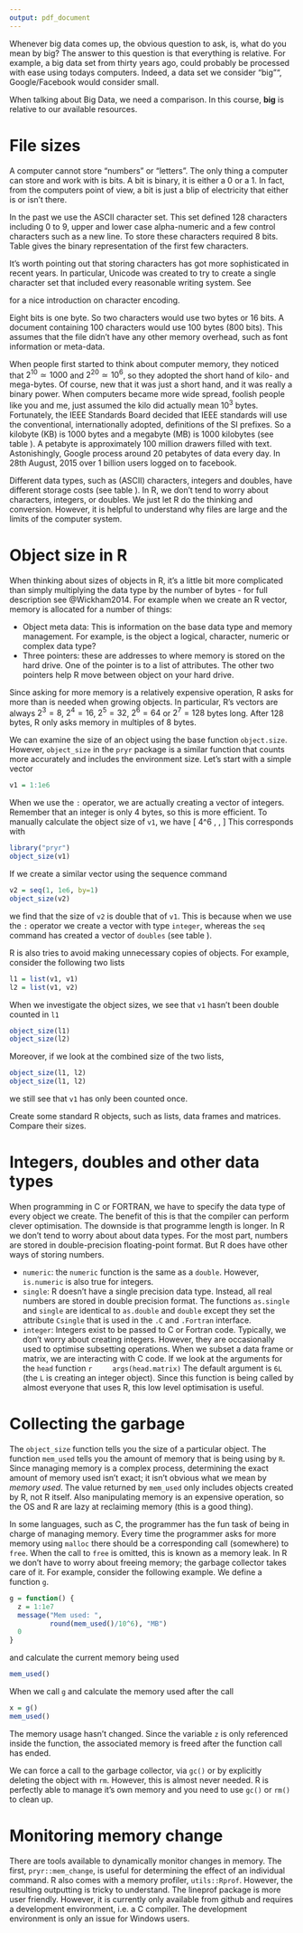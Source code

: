 ```yaml
---
output: pdf_document
---
```


\chapter{Memory Matters}

Whenever big data comes up, the obvious question to ask, is, what do you mean by big? The answer to this question is that everything is relative. For example, a big data set from thirty years ago, could probably be processed with ease using todays computers. Indeed, a data set we consider "big"", Google/Facebook would consider small.

When talking about Big Data, we need a comparison. In this course, **big** is relative to our available resources.

# File sizes

A computer cannot store "numbers" or "letters". The only thing a computer can store and work with is bits. A bit is binary, it is either a $0$ or a $1$\sidenote{Or `TRUE`/`FALSE` or `yes`/`no`.}. In fact, from the computers point of view, a bit is just a blip of electricity that either is or isn't there.

In the past we use the ASCII character set. This set defined $128$ characters including $0$ to $9$, upper and lower case alpha-numeric and a few control characters such as a new line. To store these characters required $8$ bits\sidenote{Actually, it only required $7$ bits since $2^7 = 128$, but $8$ bits were typically used: see \url{http://stackoverflow.com/q/14690159/203420}}. Table \ref{T2.1} gives the binary representation of the first few characters.

\begin{margintable}
\centering
\begin{tabular}{@{}ll@{}}
\toprule
Bit representation & Character\\
\midrule
$01000001$ & A\\
$01000010$ &	B\\
$01000011$ & C\\
$01000100$ & D\\
$01000101$ & E\\
$01010010$ & R \\
\bottomrule
\end{tabular}
\vspace{0.2cm}
\caption{The bit representation of a few ASCII characters.}\label{T2.1}
\end{margintable}

It's worth pointing out that storing characters has got more sophisticated in recent years. In particular, Unicode was created to try to create a single character set that included every reasonable writing system. See 
\begin{center}
\url{http://www.software.com/articles/Unicode.html}
\end{center}
\noindent for a nice introduction on character encoding.

Eight bits is one byte\sidenote{Four bits is called a nibble}. So two characters would use two bytes or 16 bits. A document containing $100$ characters would use $100$ bytes ($800$ bits). This assumes that the file didn't have any other memory overhead, such as font information or meta-data\sidenote{An empty `.docx` file takes about 3.7KB of storage.}.

When people first started to think about computer memory, they noticed that $2^{10} \simeq 1000$ and $2^{20} \simeq 10^6$, so they adopted the short hand of kilo- and mega-bytes. Of course, \textit{everyone} new that it was just a short hand, and it was really a binary power. When computers became more wide spread, foolish people like you and me, just assumed the kilo did actually mean $10^3$ bytes.  Fortunately, the IEEE Standards Board decided that IEEE standards will use the conventional, internationally adopted, definitions of the SI prefixes. So a kilobyte (KB) is 1000 bytes and a megabyte (MB) is 1000 kilobytes (see table \ref{T2.2}). A petabyte is approximately 100 million drawers filled with text. Astonishingly, Google process around $20$ petabytes of data every day. In 28th August, 2015 over 1 billion\sidenote{I presume this is an American Billion - a giga user?} users logged on to facebook.

\begin{table}[t]
\centering
\begin{tabular}{@{}llll@{}ll @{}}
\toprule
Factor & 	Name &	Symbol &	Origin& & Derivation \\
\midrule
$2^{10}$& kibi &	Ki&	Kilobinary: &$(2^{10})^1$ 	& Kilo: $(10^3)^1$ \\
$2^{20}$&	mebi &	Mi&	Megabinary: &$(2^{10})^2$ 	& Mega: $(10^3)^2$ \\
$2^{30}$&	gibi &	Gi&	Gigabinary: &$(2^{10})^3$	 & Giga: $(10^3)^3$ \\
$2^{40}$&	tebi &	Ti&	Terabinary: &$(2^{10})^4$	 & Tera: $(10^3)^4$ \\
$2^{50}$&	pebi &	Pi&	Petabinary: &$(2^{10})^5$	 & Peta: $(10^3)^5$ \\
\bottomrule
\end{tabular}
\vspace{0.2cm}
\caption{Data conversion table \textbf{XXX} \url{http://physics.nist.gov/cuu/Units/binary.html}}\label{T2.2}
\end{table}

Different data types, such as (ASCII) characters, integers and doubles, have different storage costs (see table \ref{T2.3}). In R, we don't tend to worry about characters, integers, or doubles. We just let R do the thinking and conversion. However, it is helpful to understand why files are large and the limits of the computer system.

\begin{margintable}
\centering
\begin{tabular}{@{} ll @{}}
\toprule
Type & Amount (Bytes)\\
\midrule
Character & 1 \\
Integer & 4 \\
Double & 8 \\
\bottomrule
\end{tabular}
\vspace{0.2cm}
\caption{Storage space for standard data types}\label{T2.3}
\end{margintable}

\subsubsection*{Exercises}

\begin{enumerate}
\item R loads everything into memory, i.e. your computer RAM. How much RAM do you have\sidenote{Feel free to Google, "How much RAM do I have?"}?
\item Suppose you had a file with a single column of doubles. Approximately, what is the maximum number of rows you could load into R?
\item Using Google, how much does it cost (in pounds) to double the amount of available RAM? For example, if you have 16GB of RAM, how much does that cost?
\item (Hard) What is the range of values an integer object can represent?
\end{enumerate}


# Object size in R

When thinking about sizes of objects in R, it's a little bit more complicated than simply multiplying the data type by the number of bytes - for full description see @Wickham2014. For example when we create an R vector, memory is allocated for a number of things:

 * Object meta data: This is information on the base data type and memory management. For example, is the object a logical, character, numeric or complex data type?
 * Three pointers: these are addresses to where memory is stored on the hard drive. One of the pointer is to a list of attributes. The other two pointers help R move between object on your hard drive.
 
\noindent Since asking for more memory is a relatively expensive operation, R asks for more than is needed when growing objects. In particular, R's vectors are always $2^3=8$, $2^4=16$, $2^5=32$, $2^6=64$ or $2^7=128$ bytes long. After $128$ bytes, R only asks memory in multiples of $8$ bytes.

We can examine the size of an object using the base function `object.size`. However, `object_size` in the `pryr` package is a similar function that counts more accurately and includes the environment size. Let's start with a simple vector\marginnote{For most operations we don't worry about integers, but for frequently used functions, there is a small saving. To create an integer explicit in R, we use `L`, as in $4L$. However, the largest possible integer that can be created is $2^{31}-1$. Try \texttt{as.integer(2$\wedge$31)}.}
```r
v1 = 1:1e6
```
\noindent When we use the `:` operator, we are actually creating a vector of integers. Remember that an integer is only $4$ bytes, so this is more efficient. To manually calculate the object size of `v1`, we have
\[
4\times 10^6 \,\text{bytes} \simeq  4 \,\text{MB}
\]
This corresponds with 
```r
library("pryr")
object_size(v1)
```
\noindent If we create a similar vector using the sequence command
```r
v2 = seq(1, 1e6, by=1)
object_size(v2)
```
\noindent we find that the size of `v2` is double that of `v1`. This is because when we use the `:` operator we create a vector with type `integer`, whereas the `seq` command has created a vector of `doubles` (see table \ref{T2.3}).

R is also tries to avoid making unnecessary copies of objects. For example, consider the following two lists
```r
l1 = list(v1, v1)
l2 = list(v1, v2)
```
\noindent When we investigate the object sizes, we see that `v1` hasn't been double counted in `l1`\marginnote{This clever use of optimising memory is relatively new to R. This is why it is always worthwhile upgrading R to the latest version. Small optimisations to a data frame, can make a big difference to your code.}
```r
object_size(l1)
object_size(l2)
```
\noindent Moreover, if we look at the combined size of the two lists, 
```r
object_size(l1, l2)
object_size(l1, l2)
```
\noindent we still see that `v1` has only been counted once.

\subsection*{Exercise}

Create some standard R objects, such as lists, data frames and matrices. Compare their sizes.

# Integers, doubles and other data types

When programming in C or FORTRAN, we have to specify the data type of every object we create. The benefit of this is that the compiler can perform clever optimisation\sidenote{If you have a spare evening, it's interesting to look at the compiler optimisation page on wikipedia: \url{https://en.wikipedia.org/wiki/Optimizing_compiler}. Some of the optimisations are amazing}. The downside is that programme length is longer. In R we don't tend to worry about about data types. For the most part, numbers are stored in double-precision floating-point format. But R does have other ways of storing numbers.\marginnote[1cm]{See \url{https://goo.gl/ZA5R8a} for a description on floating point numbers.}
  
  * `numeric`: the `numeric` function is the same as a `double`. However, `is.numeric` is also true for integers.
  * `single`: R doesn't have a single precision data type. Instead, all real numbers are stored in double precision format. The functions `as.single` and `single` are identical to `as.double` and `double` except they set the attribute `Csingle` that is used in the `.C` and `.Fortran` interface.
  * `integer`: Integers exist to be passed to C or Fortran code. Typically, we don't worry about creating integers. However, they are occasionally used to optimise subsetting operations. When we subset a data frame or matrix, we are interacting with C code. If we look at the arguments for the `head` function
    ```r
    args(head.matrix)
    ```
    The default argument is `6L` (the `L` is creating an integer object). Since this function is being called by almost everyone that uses R, this low level optimisation is useful.
 
# Collecting the garbage

The `object_size` function tells you the size of a particular object. The function `mem_used`\marginnote{The function `mem\_used` is also from the `pryr` package.} tells you the amount of memory that is being using by `R`. Since managing memory is a complex process, determining the exact amount of memory used isn't exact; it isn't obvious what we mean by *memory used*. The value returned by `mem_used` only includes objects created by R, not R itself. Also manipulating memory is an expensive operation, so the OS and R are lazy at reclaiming memory (this is a good thing).

In some languages, such as C, the programmer has the fun task of being in charge of managing memory. Every time the programmer asks for more memory using `malloc`\sidenote{This is the function used in C.} there should be a corresponding call (somewhere) to `free`. When the call to `free` is omitted, this is known as a memory leak. In R we don't have to worry about freeing memory; the garbage collector takes care of it. For example, consider the following example. We define a function `g`.\marginnote{Since we have used `mem\_used` inside a message statement, the automatic rounding disappears, since we are no longer calling `print.Bytes`.} 

```r
g = function() {
  z = 1:1e7
  message("Mem used: ", 
          round(mem_used()/10^6), "MB")
  0
}
```

\noindent and calculate the current memory being used

```r
mem_used()
```

\noindent When we call `g` and calculate the memory used after the call

```r
x = g()
mem_used()
```

\noindent The memory usage hasn't changed. Since the variable `z` is only referenced inside the function, the associated memory is freed after the function call has ended.

We can force a call to the garbage collector, via `gc()` or by explicitly deleting the object with `rm`. However, this is almost never needed. R is perfectly able to manage it's own memory and you need to use `gc()` or `rm()` to clean up.

# Monitoring memory change

There are tools available to dynamically monitor changes in memory. The first, `pryr::mem_change`, is useful for determining the effect of an individual command. R also comes with a memory profiler, `utils::Rprof`. However, the resulting outputting is tricky to understand. The lineprof\sidenote{\url{https://github.com/hadley/lineprof}} package is more user friendly. However, it is currently only available from github and requires a development environment, i.e. a C compiler. The development environment is only an issue for Windows users.




































